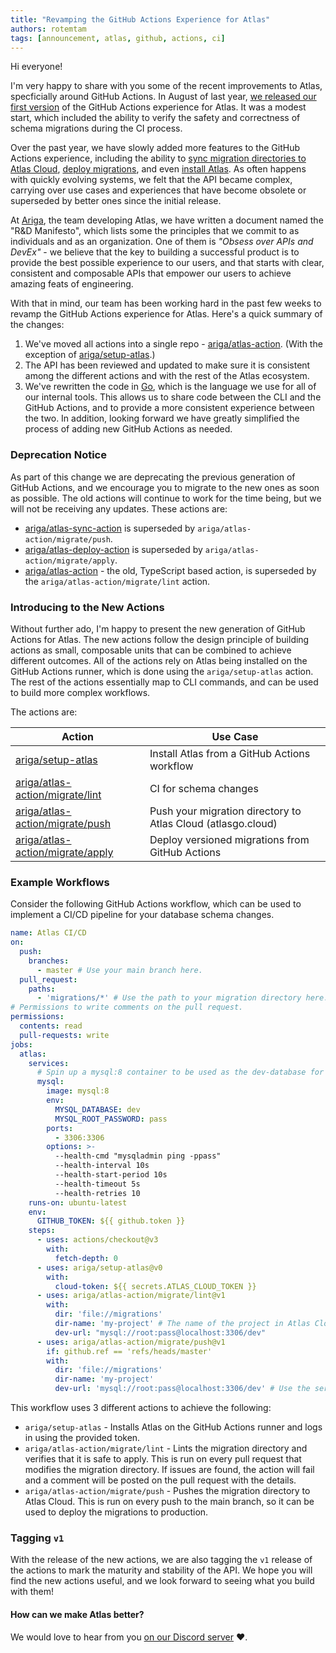 ```yaml
---
title: "Revamping the GitHub Actions Experience for Atlas"
authors: rotemtam
tags: [announcement, atlas, github, actions, ci]
---
```


Hi everyone!

I'm very happy to share with you some of the recent improvements to Atlas, specficially around GitHub Actions.
In August of last year, [we released our first version](2022-08-22-atlas-ci-github-actions.md) of the GitHub
Actions experience for Atlas.  It was a modest start, which included the ability to verify the safety and correctness
of schema migrations during the CI process.

Over the past year, we have slowly added more features to the GitHub Actions experience, including the ability
to [sync migration directories to Atlas Cloud](https://github.com/ariga/atlas-sync-action),
[deploy migrations](https://github.com/ariga/atlas-deploy-action), and even [install Atlas](https://github.com/ariga/setup-atlas).
As often happens with quickly evolving systems, we felt that the API became complex, carrying over use cases
and experiences that have become obsolete or superseded by better ones since the initial release.

At [Ariga](https://ariga.io), the team developing Atlas, we have written a document named the "R&D Manifesto", which lists some the principles
that we commit to as individuals and as an organization.  One of them is *"Obsess over APIs and DevEx"* - we believe that
the key to building a successful product is to provide the best possible experience to our users, and that starts with
clear, consistent and composable APIs that empower our users to achieve amazing feats of engineering.

With that in mind, our team has been working hard in the past few weeks to revamp the GitHub Actions experience for Atlas.
Here's a quick summary of the changes:

1. We've moved all actions into a single repo - [ariga/atlas-action](https://github.com/ariga/atlas-action). (With
   the exception of [ariga/setup-atlas](https://github.com/ariga/setup-atlas).)
2. The API has been reviewed and updated to make sure it is consistent among the different actions and with the rest
   of the Atlas ecosystem.
3. We've rewritten the code in [Go](https://golang.org/), which is the language we use for all of our internal tools.
   This allows us to share code between the CLI and the GitHub Actions, and to provide a more consistent experience
   between the two.  In addition, looking forward we have greatly simplified the process of adding new GitHub Actions
   as needed.

### Deprecation Notice

As part of this change we are deprecating the previous generation of GitHub Actions, and we encourage you to migrate
to the new ones as soon as possible.  The old actions will continue to work for the time being, but we will not be
receiving any updates. These actions are:

* [ariga/atlas-sync-action](https://github.com/ariga/atlas-sync-action) is superseded by `ariga/atlas-action/migrate/push`.
* [ariga/atlas-deploy-action](https://github.com/ariga/atlas-deploy-action) is superseded by `ariga/atlas-action/migrate/apply`.
* [ariga/atlas-action](https://github.com/ariga/atlas-action) - the old, TypeScript based action, is superseded by the
  `ariga/atlas-action/migrate/lint` action.

### Introducing to the New Actions

Without further ado, I'm happy to present the new generation of GitHub Actions for Atlas.  The new actions follow
the design principle of building actions as small, composable units that can be combined to achieve different outcomes.
All of the actions rely on Atlas being installed on the GitHub Actions runner, which is done using the `ariga/setup-atlas`
action.  The rest of the actions essentially map to CLI commands, and can be used to build more complex workflows.

The actions are:

| Action                                                | Use Case                                            |
|-------------------------------------------------------|-----------------------------------------------------|
| [ariga/setup-atlas](https://github.com/ariga/setup-atlas) | Install Atlas from a GitHub Actions workflow    |
| [ariga/atlas-action/migrate/lint](https://github.com/ariga/atlas-action/tree/master/migrate/lint/action.yml)        | CI for schema changes                               |
| [ariga/atlas-action/migrate/push](https://github.com/ariga/atlas-action/tree/master/migrate/push/action.yml)   | Push your migration directory to Atlas Cloud (atlasgo.cloud) |
| [ariga/atlas-action/migrate/apply](https://github.com/ariga/atlas-action/tree/master/migrate/apply/action.yml) | Deploy versioned migrations from GitHub Actions    |

### Example Workflows

Consider the following GitHub Actions workflow, which can be used to implement a CI/CD pipeline for your database
schema changes.

```yaml
name: Atlas CI/CD
on:
  push:
    branches:
      - master # Use your main branch here.
  pull_request:
    paths:
      - 'migrations/*' # Use the path to your migration directory here.
# Permissions to write comments on the pull request.
permissions:
  contents: read
  pull-requests: write
jobs:
  atlas:
    services:
      # Spin up a mysql:8 container to be used as the dev-database for analysis.
      mysql:
        image: mysql:8
        env:
          MYSQL_DATABASE: dev
          MYSQL_ROOT_PASSWORD: pass
        ports:
          - 3306:3306
        options: >-
          --health-cmd "mysqladmin ping -ppass"
          --health-interval 10s
          --health-start-period 10s
          --health-timeout 5s
          --health-retries 10
    runs-on: ubuntu-latest
    env:
      GITHUB_TOKEN: ${{ github.token }}
    steps:
      - uses: actions/checkout@v3
        with:
          fetch-depth: 0
      - uses: ariga/setup-atlas@v0
        with:
          cloud-token: ${{ secrets.ATLAS_CLOUD_TOKEN }}
      - uses: ariga/atlas-action/migrate/lint@v1
        with:
          dir: 'file://migrations'
          dir-name: 'my-project' # The name of the project in Atlas Cloud
          dev-url: "mysql://root:pass@localhost:3306/dev"
      - uses: ariga/atlas-action/migrate/push@v1
        if: github.ref == 'refs/heads/master'
        with:
          dir: 'file://migrations'
          dir-name: 'my-project'
          dev-url: 'mysql://root:pass@localhost:3306/dev' # Use the service name "mysql" as the hostname
```

This workflow uses 3 different actions to achieve the following:
* `ariga/setup-atlas` - Installs Atlas on the GitHub Actions runner and logs in using the provided token.
* `ariga/atlas-action/migrate/lint` - Lints the migration directory and verifies that it is safe to apply.
  This is run on every pull request that modifies the migration directory. If issues are found, the action
  will fail and a comment will be posted on the pull request with the details.
* `ariga/atlas-action/migrate/push` - Pushes the migration directory to Atlas Cloud.  This is run on every push
  to the main branch, so it can be used to deploy the migrations to production.

### Tagging `v1`

With the release of the new actions, we are also tagging the `v1` release of the actions to mark the
maturity and stability of the API.  We hope you will find the new actions useful, and we look forward to
seeing what you build with them!

#### How can we make Atlas better?

We would love to hear from you [on our Discord server](https://discord.gg/zZ6sWVg6NT) :heart:.
